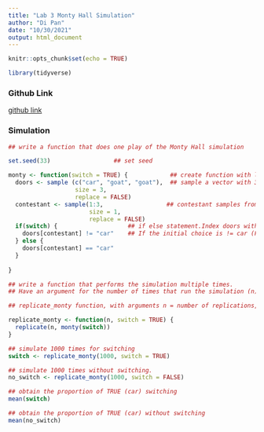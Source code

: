 ```yaml
---
title: "Lab 3 Monty Hall Simulation"
author: "Di Pan"
date: "10/30/2021"
output: html_document
---
```


```r
knitr::opts_chunk$set(echo = TRUE)

library(tidyverse)

```

### Github Link
[github link](https://github.com/dip9063/Lab_3_Di_Pan.git)


### Simulation 

```r

## write a function that does one play of the Monty Hall simulation 

set.seed(33)                  ## set seed 

monty <- function(switch = TRUE) {            ## create function with logical argument for 'switch = TRUE' 
  doors <- sample (c("car", "goat", "goat"),  ## sample a vector with 3 prizes without replacement
                   size = 3, 
                   replace = FALSE)              
  contestant <- sample(1:3,                  ## contestant samples from 3 items, once without replacement  
                       size = 1, 
                       replace = FALSE)                       
  if(switch) {                    ## if else statement.Index doors with choice.      
    doors[contestant] != "car"    ## If the initial choice is != car (FALSE), then switching == car (TRUE) 
  } else {                                                                        
    doors[contestant] == "car"
  }
  
}     

## write a function that performs the simulation multiple times. 
## Have an argument for the number of times that run the simulation (n), and the strategy switch. Use replicate function. 

## replicate_monty function, with arguments n = number of replications, and logical argument switch. Inside the function use replicate n times, using the function "monty" defined above. 

replicate_monty <- function(n, switch = TRUE) {     
  replicate(n, monty(switch))
}

## simulate 1000 times for switching
switch <- replicate_monty(1000, switch = TRUE)      

## simulate 1000 times without switching. 
no_switch <- replicate_monty(1000, switch = FALSE)

## obtain the proportion of TRUE (car) switching 
mean(switch)

## obtain the proportion of TRUE (car) without switching 
mean(no_switch)


```
